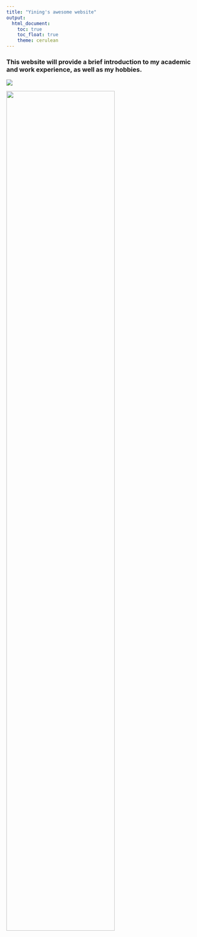```yaml
---
title: "Yining's awesome website"
output: 
  html_document:
    toc: true
    toc_float: true
    theme: cerulean
---
```


### This website will provide a brief introduction to my academic and work experience, as well as my hobbies.


![](https://media.giphy.com/media/BN9OrijIQZxy4OPfBG/giphy.gif?cid=ecf05e47g7mc4gbzxv1lzja34npiyxk8v0kqbu98c4x4moia&ep=v1_gifs_related&rid=giphy.gif&ct=g)



<img src="pictures/stars.jpg" style="width:75%">



